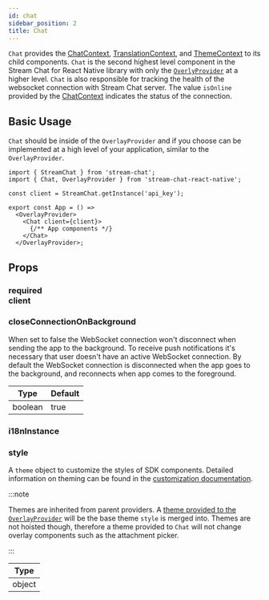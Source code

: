 ```yaml
---
id: chat
sidebar_position: 2
title: Chat
---
```



<!-- TODO: WHERE ARE THESE CONTEXTS!!!!! -->
`Chat` provides the [ChatContext](../contexts/chat-context), [TranslationContext](../contexts/chat-context), and [ThemeContext](../contexts/chat-context) to its child components.
`Chat` is the second highest level component in the Stream Chat for React Native library with only the [`OverlyProvider`](./overlay_provider.mdx) at a higher level.
`Chat` is also responsible for tracking the health of the websocket connection with Stream Chat server.
The value `isOnline` provided by the [ChatContext](../contexts/chat-context#isonline) indicates the status of the connection.

## Basic Usage

`Chat` should be inside of the `OverlayProvider` and if you choose can be implemented at a high level of your application, similar to the `OverlayProvider`.

```tsx
import { StreamChat } from 'stream-chat'; 
import { Chat, OverlayProvider } from 'stream-chat-react-native';

const client = StreamChat.getInstance('api_key');

export const App = () =>
  <OverlayProvider>
    <Chat client={client}>
      {/** App components */}
    </Chat>
  </OverlayProvider>;
```

## Props

### <div class="label required">required</div> **client**

<Client />

### closeConnectionOnBackground

When set to false the WebSocket connection won't disconnect when sending the app to the background.
To receive push notifications it's necessary that user doesn't have an active WebSocket connection.
By default the WebSocket connection is disconnected when the app goes to the background, and reconnects when app comes to the foreground.

| Type | Default |
| - | - |
| boolean | true |

### i18nInstance

<I18nInstance />

### style

A `theme` object to customize the styles of SDK components.
Detailed information on theming can be found in the [customization documentation](../customization/theming.mdx).

:::note

Themes are inherited from parent providers.
A [theme provided to the `OverlayProvider`](./overlay-provider#value) will be the base theme `style` is merged into.
Themes are not hoisted though, therefore a theme provided to `Chat` will not change overlay components such as the attachment picker.

:::


| Type |
| - |
| object |